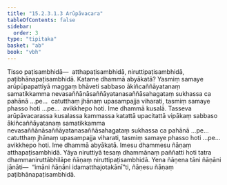 ```yaml
---
title: "15.2.3.1.3 Arūpāvacara"
tableOfContents: false
sidebar:
  order: 3
type: "tipitaka"
basket: "ab"
book: "vbh"
---
```



<DynamicBreadcrumb />

<Division number="739" book="vbh">

<Paragraph number="2155" book="vbh">
Tisso paṭisambhidā—  atthapaṭisambhidā, niruttipaṭisambhidā, paṭibhānapaṭisambhidā.
</Paragraph>

<Paragraph number="2156" book="vbh">
Katame dhammā abyākatā? Yasmiṃ samaye arūpūpapattiyā maggaṃ bhāveti sabbaso ākiñcaññāyatanaṃ samatikkamma nevasaññānāsaññāyatanasaññāsahagataṃ sukhassa ca pahānā …pe…  catutthaṃ jhānaṃ upasampajja viharati, tasmiṃ samaye phasso hoti …pe…  avikkhepo hoti. Ime dhammā kusalā. Tasseva arūpāvacarassa kusalassa kammassa katattā upacitattā vipākaṃ sabbaso ākiñcaññāyatanaṃ samatikkamma nevasaññānāsaññāyatanasaññāsahagataṃ sukhassa ca pahānā …pe…  catutthaṃ jhānaṃ upasampajja viharati, tasmiṃ samaye phasso hoti …pe…  avikkhepo hoti. Ime dhammā abyākatā. Imesu dhammesu ñāṇaṃ atthapaṭisambhidā. Yāya niruttiyā tesaṃ dhammānaṃ paññatti hoti tatra dhammaniruttābhilāpe ñāṇaṃ niruttipaṭisambhidā. Yena ñāṇena tāni ñāṇāni jānāti—  “imāni ñāṇāni idamatthajotakānī”ti, ñāṇesu ñāṇaṃ paṭibhānapaṭisambhidā.
</Paragraph>
</Division>